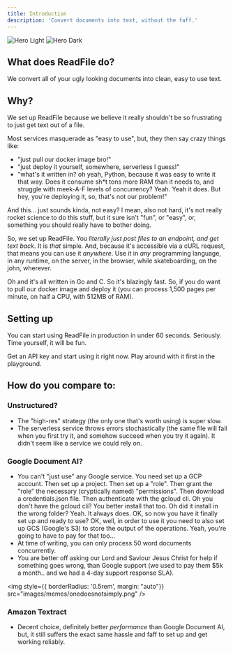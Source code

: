 ```yaml
---
title: Introduction
description: 'Convert documents into text, without the faff.'
---
```


<img
  className="block dark:hidden"
  src="/images/ReadFileHeroLight.svg"
  alt="Hero Light"
/>
<img
  className="hidden dark:block"
  src="/images/ReadFileHeroDark.svg"
  alt="Hero Dark"
/>

## What does ReadFile do? 
We convert all of your ugly looking documents into clean, easy to use text. 

## Why? 

We set up ReadFile because we believe it really shouldn't be so frustrating to just get text out of a file. 

Most services masquerade as "easy to use", but, they then say crazy things like:

- "just pull our docker image bro!"
- "just deploy it yourself, somewhere, serverless I guess!"
- "what's it written in? oh yeah, Python, because it was easy to write it that way. Does it consume sh*t tons more RAM than it needs to, and struggle with meek-A-F levels of concurrency? Yeah. Yeah it does. But hey, you're deploying it, so, that's not our problem!"

And this... just sounds kinda, not easy? I mean, also not hard, it's not really rocket science to do this stuff, but it sure isn't "fun", or "easy", or, something you should really have to bother doing.

So, we set up ReadFile. You _literally just post files to an endpoint, and get text back_. It is _that_ simple. And, because it's accessible via a cURL request, that means you can use it *anywhere*. Use it in *any* programming language, in any runtime, on the server, in the browser, while skateboarding, on the john, wherever. 

Oh and it's all written in Go and C. So it's blazingly fast. So, if you do want to pull our docker image and deploy it (you can process 1,500 pages per minute, on half a CPU, with 512MB of RAM).

## Setting up

You can start using ReadFile in production in under 60 seconds. Seriously. Time yourself, it will be fun.

<CardGroup cols={2}>
  <Card
    title="Get an API Key"
    icon="pen-to-square"
    href="https://readfile.io/dashboard"
  >
    Get an API key and start using it right now. 
  </Card>
  <Card
    title="Try it out"
    icon="image"
    href="https://readfile.io/playground"
  >
    Play around with it first in the playground.
  </Card>
</CardGroup>


## How do you compare to:

### Unstructured?

- The "high-res" strategy (the only one that's worth using) is super slow.
- The serverless service throws errors stochastically (the same file will fail when you first try it, and somehow succeed when you try it again). It didn't seem like a service we could rely on.

### Google Document AI?

- You can't "just use" any Google service. You need set up a GCP account. Then set up a project. Then set up a "role". Then grant the "role" the necessary (cryptically named) "permissions". Then download a credentials.json file. Then authenticate with the gcloud cli. Oh you don't have the gcloud cli? You better install that too. Oh did it install in the wrong folder? Yeah. It always does. OK, so now you have it finally set up and ready to use? OK, well, in order to use it you need to also set up GCS (Google's S3) to store the output of the operations. Yeah, you're going to have to pay for that too...
- At time of writing, you can only process 50 word documents concurrently.
- You are better off asking our Lord and Saviour Jesus Christ for help if something goes wrong, than Google support (we used to pay them $5k a month.. and we had a 4-day support response SLA).

<img
  style={{ borderRadius: '0.5rem',   margin: "auto"}}
  src="images/memes/onedoesnotsimply.png"
/>


### Amazon Textract

- Decent choice, definitely better _performance_ than Google Document AI, but, it still suffers the exact same hassle and faff to set up and get working reliably.